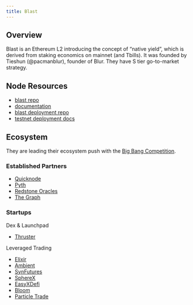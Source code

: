 ```yaml
---
title: Blast
---
```


## Overview

Blast is an Ethereum L2 introducing the concept of "native yield", which is derived from staking economics on mainnet (and Tbills). It was founded by Tieshun (@pacmanblur), founder of Blur. They have S tier go-to-market strategy.

## Node Resources

- [blast repo](https://github.com/blast-io/blast)
- [documentation](https://docs.blast.io/tools/node-providers#how-to-run-your-own-nodes)
- [blast deployment repo](https://github.com/blast-io/deployment?tab=readme-ov-file)
- [testnet deployment docs](https://safe-violet-16b.notion.site/Blast-Testnet-Deployment-Docs-95c1882f41dc45a4aee62b01409b8516)

## Ecosystem

They are leading their ecosystem push with the [Big Bang Competition](https://blast.io/en/bigbang).

### Established Partners

- [Quicknode](https://twitter.com/QuickNode/status/1747325398172762180)
- [Pyth](https://twitter.com/PythNetwork/status/1747327614006571116)
- [Redstone Oracles](https://twitter.com/redstone_defi/status/1747650159344066691)
- [The Graph](https://twitter.com/graphprotocol/status/1747606921329131906)

### Startups

Dex & Launchpad

- [Thruster](https://twitter.com/ThrusterFi/status/1747408111076340018)

Leveraged Trading

- [Elixir](https://twitter.com/ElixirProtocol/status/1752029197348798789)
- [Ambient](https://twitter.com/ambient_finance/status/1747665083172610514)
- [SynFutures](https://twitter.com/SynFuturesDefi/status/1747650087335911749)
- [SphereX](https://twitter.com/SphereX_XYZ/status/1747399947920478309)
- [EasyXDefi](https://twitter.com/EasyXdefi/status/1748267973310374213)
- [Bloom](https://twitter.com/BloomOnBlast/status/1749431830930129242)
- [Particle Trade](https://twitter.com/particle_trade)